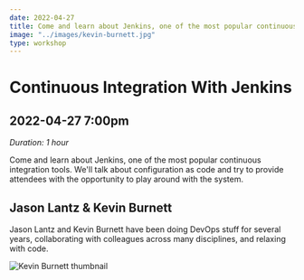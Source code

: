 ```yaml
---
date: 2022-04-27
title: Come and learn about Jenkins, one of the most popular continuous integration tools. We'll talk about configuration as code and try to provide attendees with the opportunity to play around with the system.
image: "../images/kevin-burnett.jpg"
type: workshop
---
```


# Continuous Integration With Jenkins

## 2022-04-27 7:00pm

_Duration: 1 hour_

Come and learn about Jenkins, one of the most popular continuous integration tools. We'll talk about configuration as code and try to provide attendees with the opportunity to play around with the system.

## Jason Lantz & Kevin Burnett

Jason Lantz and Kevin Burnett have been doing DevOps stuff for several years, collaborating with colleagues across many disciplines, and relaxing with code.

![Kevin Burnett thumbnail](../images/kevin-burnett.jpg)
